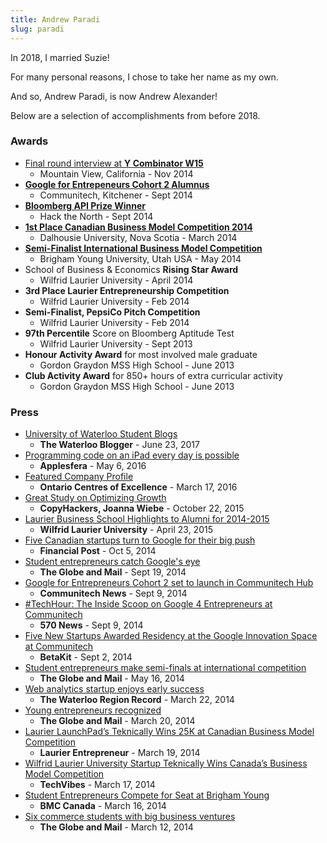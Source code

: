```yaml
---
title: Andrew Paradi
slug: paradi
---
```


In 2018, I married Suzie!

For many personal reasons, I chose to take her name as my own.

And so, Andrew Paradi, is now Andrew Alexander!

Below are a selection of accomplishments from before 2018.

### Awards

- [Final round interview at **Y Combinator W15**](/blog/the-dream-fades#from-a-to-yc)
  - Mountain View, California - Nov 2014
- [**Google for Entrepeneurs Cohort 2 Alumnus**](/project/teknically-webplio#google-for-entrepreneurs-cohort-2-alumnus)
  - Communitech, Kitchener - Sept 2014
- [**Bloomberg API Prize Winner**](/project/stockslate)
  - Hack the North - Sept 2014
- [**1st Place Canadian Business Model Competition 2014**](/project/teknically-webplio#canada-business-model-25000-winning-pitch)
  - Dalhousie University, Nova Scotia - March 2014
- [**Semi-Finalist International Business Model Competition**](/project/teknically-webplio#international-business-model-semi-finalist-pitch)
  - Brigham Young University, Utah USA - May 2014
- School of Business &amp; Economics **Rising Star Award**
  - Wilfrid Laurier University - April 2014
- **3rd Place Laurier Entrepreneurship Competition**
  - Wilfrid Laurier University - Feb 2014
- **Semi-Finalist, PepsiCo Pitch Competition**
  - Wilfrid Laurier University - Feb 2014
- **97th Percentile** Score on Bloomberg Aptitude Test
  - Wilfrid Laurier University - Sept 2013
- **Honour Activity Award** for most involved male graduate
  - Gordon Graydon MSS High School - June 2013
- **Club Activity Award** for 850+ hours of extra curricular activity
  - Gordon Graydon MSS High School - June 2013

### Press

- [University of Waterloo Student Blogs](https://github.com/rudi-c/the-waterloo-blogger)
  - **The Waterloo Blogger** - June 23, 2017
- [Programming code on an iPad every day is possible](http://www.applesfera.com/ipad/programar-codigo-en-un-ipad-todos-los-dias-es-posible)
  - **Applesfera** - May 6, 2016
- [Featured Company Profile](http://www.oce-ontario.org/our-companies)
  - **Ontario Centres of Excellence** - March 17, 2016
- [Great Study on Optimizing Growth](https://twitter.com/copyhackers/status/657363804162949121?ref_src=twsrc%5Etfw&ref_url=http%3A%2F%2F0.0.0.0%3A4000%2Fblog%2Fvideostream-how-growth-starts-with-great-customer-support)
  - **CopyHackers, Joanna Wiebe** - October 22, 2015
- [Laurier Business School Highlights to Alumni for 2014-2015](../images/2014-12-24-teknically-webplio/lazaridis-sbe-highlights.pdf)
  - **Wilfrid Laurier University** - April 23, 2015
- [Five Canadian startups turn to Google for their big push](http://business.financialpost.com/2014/10/05/five-canadian-startups-turn-to-google-for-their-big-push)
  - **Financial Post** - Oct 5, 2014
- [Student entrepreneurs catch Google's eye](http://www.theglobeandmail.com/report-on-business/careers/business-education/master-of-management-degree-gains-traction/article20671189)
  - **The Globe and Mail** - Sept 19, 2014
- [Google for Entrepreneurs Cohort 2 set to launch in Communitech Hub](http://news.communitech.ca/news/google-for-entrepreneurs-cohort-2-set-to-launch-in-communitech-hub)
  - **Communitech News** - Sept 9, 2014
- [#TechHour: The Inside Scoop on Google 4 Entrepreneurs at Communitech](../images/2014-12-24-teknically-webplio/TechHour570News-Sept9-2014.mp3)
  - **570 News** - Sept 9, 2014
- [Five New Startups Awarded Residency at the Google Innovation Space at Communitech](http://www.betakit.com/five-new-startups-awarded-residency-in-the-google-innovation-space-at-communitech-hub)
  - **BetaKit** - Sept 2, 2014
- [Student entrepreneurs make semi-finals at international competition](http://www.theglobeandmail.com/report-on-business/careers/business-education/canadian-b-schools-ranked-among-worlds-best-in-programs-for-executives/article18689520)
  - **The Globe and Mail** - May 16, 2014
- [Web analytics startup enjoys early success](http://www.therecord.com/news-story/4425791-web-analytics-startup-enjoys-early-success)
  - **The Waterloo Region Record** - March 22, 2014
- [Young entrepreneurs recognized](http://www.theglobeandmail.com/report-on-business/careers/business-education/saskatchewan-schools-reduce-roadblocks-for-aboriginal-business-students/article17597347)
  - **The Globe and Mail** - March 20, 2014
- [Laurier LaunchPad’s Teknically Wins 25K at Canadian Business Model Competition](http://laurierentrepreneur.ca/entrepreneurship/laurier-launchpads-teknically-wins-25k-at-canadian-business-model-competition)
  - **Laurier Entrepreneur** - March 19, 2014
- [Wilfrid Laurier University Startup Teknically Wins Canada’s Business Model Competition](http://www.techvibes.com/blog/canadas-business-model-competition-2014-03-17)
  - **TechVibes** - March 17, 2014
- [Student Entrepreneurs Compete for Seat at Brigham Young](http://www.bmccanada.ca/2014/03/student-entrepreneurs)
  - **BMC Canada** - March 16, 2014
- [Six commerce students with big business ventures](http://www.theglobeandmail.com/report-on-business/careers/business-education/lighting-the-small-business-burner/article17410311)
  - **The Globe and Mail** - March 12, 2014
